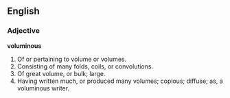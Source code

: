==English==

===Adjective===

'''voluminous'''

#Of or pertaining to volume or volumes.
#Consisting of many folds, coils, or convolutions.
#Of great volume, or bulk; large.
#Having written much, or produced many volumes; copious; diffuse; as, a voluminous writer.